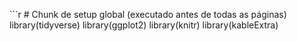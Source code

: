 ```r
# Chunk de setup global (executado antes de todas as páginas)
library(tidyverse)
library(ggplot2)
library(knitr)
library(kableExtra)
